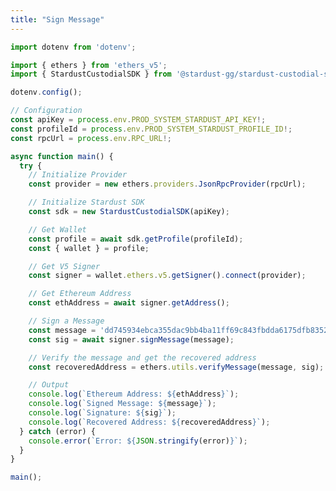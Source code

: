 ```yaml
---
title: "Sign Message"
---
```


```typescript ts
import dotenv from 'dotenv';

import { ethers } from 'ethers_v5';
import { StardustCustodialSDK } from '@stardust-gg/stardust-custodial-sdk';

dotenv.config();

// Configuration
const apiKey = process.env.PROD_SYSTEM_STARDUST_API_KEY!;
const profileId = process.env.PROD_SYSTEM_STARDUST_PROFILE_ID!;
const rpcUrl = process.env.RPC_URL!;

async function main() {
  try {
    // Initialize Provider
    const provider = new ethers.providers.JsonRpcProvider(rpcUrl);

    // Initialize Stardust SDK
    const sdk = new StardustCustodialSDK(apiKey);

    // Get Wallet
    const profile = await sdk.getProfile(profileId);
    const { wallet } = profile;

    // Get V5 Signer
    const signer = wallet.ethers.v5.getSigner().connect(provider);

    // Get Ethereum Address
    const ethAddress = await signer.getAddress();

    // Sign a Message
    const message = 'dd745934ebca355dac9bb4ba11ff69c843fbdda6175dfb8352051fa63e3dee2a';
    const sig = await signer.signMessage(message);

    // Verify the message and get the recovered address
    const recoveredAddress = ethers.utils.verifyMessage(message, sig);

    // Output
    console.log(`Ethereum Address: ${ethAddress}`);
    console.log(`Signed Message: ${message}`);
    console.log(`Signature: ${sig}`);
    console.log(`Recovered Address: ${recoveredAddress}`);
  } catch (error) {
    console.error(`Error: ${JSON.stringify(error)}`);
  }
}

main();
```
